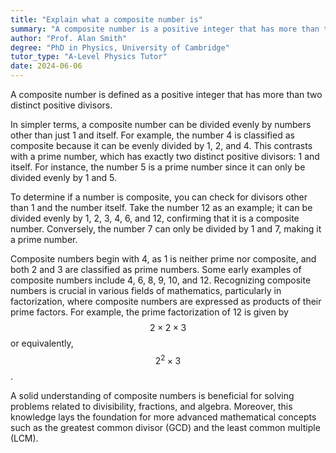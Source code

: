 ```yaml
---
title: "Explain what a composite number is"
summary: "A composite number is a positive integer that has more than two distinct positive divisors, distinguishing it from prime numbers, which have exactly two divisors."
author: "Prof. Alan Smith"
degree: "PhD in Physics, University of Cambridge"
tutor_type: "A-Level Physics Tutor"
date: 2024-06-06
---
```


A composite number is defined as a positive integer that has more than two distinct positive divisors.

In simpler terms, a composite number can be divided evenly by numbers other than just $1$ and itself. For example, the number $4$ is classified as composite because it can be evenly divided by $1$, $2$, and $4$. This contrasts with a prime number, which has exactly two distinct positive divisors: $1$ and itself. For instance, the number $5$ is a prime number since it can only be divided evenly by $1$ and $5$.

To determine if a number is composite, you can check for divisors other than $1$ and the number itself. Take the number $12$ as an example; it can be divided evenly by $1$, $2$, $3$, $4$, $6$, and $12$, confirming that it is a composite number. Conversely, the number $7$ can only be divided by $1$ and $7$, making it a prime number.

Composite numbers begin with $4$, as $1$ is neither prime nor composite, and both $2$ and $3$ are classified as prime numbers. Some early examples of composite numbers include $4$, $6$, $8$, $9$, $10$, and $12$. Recognizing composite numbers is crucial in various fields of mathematics, particularly in factorization, where composite numbers are expressed as products of their prime factors. For example, the prime factorization of $12$ is given by $$2 \times 2 \times 3$$ or equivalently, $$2^2 \times 3$$.

A solid understanding of composite numbers is beneficial for solving problems related to divisibility, fractions, and algebra. Moreover, this knowledge lays the foundation for more advanced mathematical concepts such as the greatest common divisor (GCD) and the least common multiple (LCM).
    